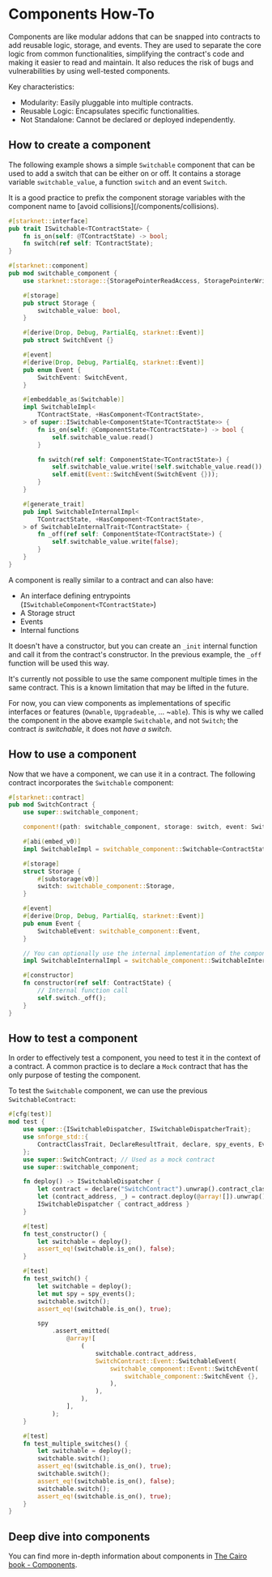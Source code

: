 # Components How-To

Components are like modular addons that can be snapped into contracts to add reusable logic, storage, and events.
They are used to separate the core logic from common functionalities, simplifying the contract's code and making it easier to read and maintain.
It also reduces the risk of bugs and vulnerabilities by using well-tested components.

Key characteristics:

- Modularity: Easily pluggable into multiple contracts.
- Reusable Logic: Encapsulates specific functionalities.
- Not Standalone: Cannot be declared or deployed independently.

## How to create a component

The following example shows a simple `Switchable` component that can be used to add a switch that can be either on or off.
It contains a storage variable `switchable_value`, a function `switch` and an event `Switch`.

<Note>
It is a good practice to prefix the component storage variables with the component name to [avoid collisions](/components/collisions).
</Note>

```rust
#[starknet::interface]
pub trait ISwitchable<TContractState> {
    fn is_on(self: @TContractState) -> bool;
    fn switch(ref self: TContractState);
}

#[starknet::component]
pub mod switchable_component {
    use starknet::storage::{StoragePointerReadAccess, StoragePointerWriteAccess};

    #[storage]
    pub struct Storage {
        switchable_value: bool,
    }

    #[derive(Drop, Debug, PartialEq, starknet::Event)]
    pub struct SwitchEvent {}

    #[event]
    #[derive(Drop, Debug, PartialEq, starknet::Event)]
    pub enum Event {
        SwitchEvent: SwitchEvent,
    }

    #[embeddable_as(Switchable)]
    impl SwitchableImpl<
        TContractState, +HasComponent<TContractState>,
    > of super::ISwitchable<ComponentState<TContractState>> {
        fn is_on(self: @ComponentState<TContractState>) -> bool {
            self.switchable_value.read()
        }

        fn switch(ref self: ComponentState<TContractState>) {
            self.switchable_value.write(!self.switchable_value.read());
            self.emit(Event::SwitchEvent(SwitchEvent {}));
        }
    }

    #[generate_trait]
    pub impl SwitchableInternalImpl<
        TContractState, +HasComponent<TContractState>,
    > of SwitchableInternalTrait<TContractState> {
        fn _off(ref self: ComponentState<TContractState>) {
            self.switchable_value.write(false);
        }
    }
}
```

A component is really similar to a contract and can also have:

- An interface defining entrypoints (`ISwitchableComponent<TContractState>`)
- A Storage struct
- Events
- Internal functions

It doesn't have a constructor, but you can create an `_init` internal function and call it from the contract's constructor. In the previous example, the `_off` function will be used this way.

<Note>
It's currently not possible to use the same component multiple times in the same contract.
This is a known limitation that may be lifted in the future.

For now, you can view components as implementations of specific interfaces or features (`Ownable`, `Upgradeable`, ... ~`able`).
This is why we called the component in the above example `Switchable`, and not `Switch`; the contract _is switchable_, it does not _have a switch_.
</Note>

## How to use a component

Now that we have a component, we can use it in a contract.
The following contract incorporates the `Switchable` component:

```rust
#[starknet::contract]
pub mod SwitchContract {
    use super::switchable_component;

    component!(path: switchable_component, storage: switch, event: SwitchableEvent);

    #[abi(embed_v0)]
    impl SwitchableImpl = switchable_component::Switchable<ContractState>;

    #[storage]
    struct Storage {
        #[substorage(v0)]
        switch: switchable_component::Storage,
    }

    #[event]
    #[derive(Drop, Debug, PartialEq, starknet::Event)]
    pub enum Event {
        SwitchableEvent: switchable_component::Event,
    }

    // You can optionally use the internal implementation of the component as well
    impl SwitchableInternalImpl = switchable_component::SwitchableInternalImpl<ContractState>;

    #[constructor]
    fn constructor(ref self: ContractState) {
        // Internal function call
        self.switch._off();
    }
}
```

## How to test a component

In order to effectively test a component, you need to test it in the context of a contract.
A common practice is to declare a `Mock` contract that has the only purpose of testing the component.

To test the `Switchable` component, we can use the previous `SwitchableContract`:

```rust
#[cfg(test)]
mod test {
    use super::{ISwitchableDispatcher, ISwitchableDispatcherTrait};
    use snforge_std::{
        ContractClassTrait, DeclareResultTrait, declare, spy_events, EventSpyAssertionsTrait,
    };
    use super::SwitchContract; // Used as a mock contract
    use super::switchable_component;

    fn deploy() -> ISwitchableDispatcher {
        let contract = declare("SwitchContract").unwrap().contract_class();
        let (contract_address, _) = contract.deploy(@array![]).unwrap();
        ISwitchableDispatcher { contract_address }
    }

    #[test]
    fn test_constructor() {
        let switchable = deploy();
        assert_eq!(switchable.is_on(), false);
    }

    #[test]
    fn test_switch() {
        let switchable = deploy();
        let mut spy = spy_events();
        switchable.switch();
        assert_eq!(switchable.is_on(), true);

        spy
            .assert_emitted(
                @array![
                    (
                        switchable.contract_address,
                        SwitchContract::Event::SwitchableEvent(
                            switchable_component::Event::SwitchEvent(
                                switchable_component::SwitchEvent {},
                            ),
                        ),
                    ),
                ],
            );
    }

    #[test]
    fn test_multiple_switches() {
        let switchable = deploy();
        switchable.switch();
        assert_eq!(switchable.is_on(), true);
        switchable.switch();
        assert_eq!(switchable.is_on(), false);
        switchable.switch();
        assert_eq!(switchable.is_on(), true);
    }
}
```

## Deep dive into components

You can find more in-depth information about components in [The Cairo book - Components](https://book.cairo-lang.org/ch16-02-00-composability-and-components.html).
